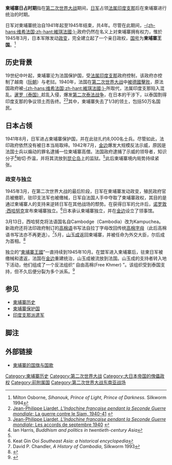 {{Infobox former country
|conventional_long_name = 日占柬埔寨
|native_name = {{lang|ja|日本占領下のカンボジア}}<br/><big>{{lang|km|ការត្រួតត្រារបស់ជប៉ុននៅកម្ពុជា}}</big>
|common_name = 柬埔寨
|continent = 亚洲
|region = 东南亚
|status = Unrecognized State
|status_text = [[大日本帝国|大日本帝国]]的占领地<br>[[大日本帝国|大日本帝国]]扶持的傀儡政权（1945年）
|empire = 日本
|year_start = 1941年
|year_end = 1945年
|p1 = 柬埔寨保护国
|flag_p1 = Flag of Cambodia under French protection.svg
|s1 = 柬埔寨保护国
|flag_s1 = Flag of Cambodia under French protection.svg
|image_flag = Flag of Cambodia under Japanese occupation.svg
|flag_type = 国旗
|image_coat = Coat of arms of Cambodia (1935–70).svg
|symbol_type = 
|image_map = LocationCambodia.svg
|image_map_caption  = 柬埔寨在东南亚的位置
|image_map2 = Provinces of Cambodia loss to Thailand during Franco-Thai War.png
|image_map_caption2  = 日占柬埔寨的控制区域
|image_map3 = Japanese Empire - 1942.svg
|image_map_caption3  = 第二次世界大战日本控制下的区域
|capital = 金边
|government_type = 傀儡政权
|title_leader = [[柬埔寨君主列表|君主]] 
|leader1 = [[诺罗敦·西哈努克|诺罗敦·西哈努克]]
|year_leader1 = 1941－1945
|title_deputy = [[柬埔寨政府首脑列表|首相]]
|deputy1 = 诺罗敦·西哈努克<br>[[山玉成|山玉成]]
|year_deputy1 = 1945
|era = 第二次世界大战
|event1= 日本入侵法属印度支那
|date_event1 = 1941年8月
|event2 = 政变
|date_event2 = 1945年3月
|event3 = [[日本投降|日本投降]]
|date_event3 = 1945年8月15日
|event4 = [[法属印度支那|法印]]政府重建统治
|date_event4 = 1945年10月
}}{{柬埔寨历史|隐藏=1}}

'''柬埔寨日占时期'''指在[[第二次世界大战|第二次世界大战]]期间，[[日军|日军]]占领[[法属印度支那|法属印度支那]]后在柬埔寨进行统治的时期。

日军对柬埔寨统治自1941年起至1945年结束，共4年。尽管在此期间，[[维希法国|-{zh-hans:维希法国;zh-hant:維琪法國;}-]]政府仍然在名义上对柬埔寨拥有权力，惟於1945年3月，日本军隊发动[[政变|政变]]，完全建立起了一个亲日政权，[[国号|国号]]为'''柬埔寨王国'''。<ref name="ReferenceA">Milton Osborne, ''Sihanouk, Prince of Light, Prince of Darkness.'' Silkworm 1994</ref>

==历史背景==
19世纪中叶起，柬埔寨沦为法国保护国，受[[法属印度支那|法属印度支那]]政府控制，该政府亦控制了越南（[[阮朝|阮朝]]）与老挝。1940年，法国在[[第二次世界大战|第二次世界大战]]中[[法國戰役|被德國擊败]]，原法国政府被[[维希法国|-{zh-hans:维希法国;zh-hant:維琪法國;}-]]所取代，法属印度支那陷入混乱。[[第二次世界大战期间的泰国|暹罗（泰国）]]趁乱入侵，爆发[[第二次泰法战争|第二次泰法战争]]，在日本的干涉下，以泰国割得印度支那的争议领土而告终。<ref>[http://www.net4war.com/e-revue/dossiers/2gm/indochine-sgm/indochine-sgm-02.htm Jean-Philippe Liardet, ''L'Indochine française pendant la Seconde Guerre mondiale''; La guerre contre le Siam, 1940-41] {{webarchive|url=https://web.archive.org/web/20090630042439/http://www.net4war.com/e-revue/dossiers/2gm/indochine-sgm/indochine-sgm-02.htm |date=2009-06-30 }}</ref><ref>[http://www.net4war.com/e-revue/dossiers/2gm/indochine-sgm/indochine-sgm-01.htm Jean-Philippe Liardet, ''L'Indochine française pendant la Seconde Guerre mondiale''; Les accords de septembre 1940] {{webarchive|url=https://web.archive.org/web/20120205122644/http://www.net4war.com/e-revue/dossiers/2gm/indochine-sgm/indochine-sgm-01.htm |date=2012-02-05 }}</ref>其中，柬埔寨失去了1/3的领土，包括50万名国民。

==日本占领==
1941年8月，日军进占柬埔寨保护国，并在此驻扎约8,000名士兵。尽管如此，法印政府依然没有被日本当局取缔。1942年7月，[[金边|金边]]爆发大规模反法示威，原因是法国士兵以煽动的罪名逮捕一位柬埔寨高僧{{Le|洪丘|Hem Chieu}}。法国政府逮捕了示威的领导者，知识分子<ref>Ian Harris, ''Buddhism and politics in twentieth-century Asia''</ref>帕切·乔温，并将其流放到[[昆仑岛|昆仑岛]]上的监狱。<ref name="ReferenceA"/>此后柬埔寨境内局势持续紧张。

===政变与独立===
1945年3月，在第二次世界大战的最后阶段，日军在柬埔寨发动政变，殖民政府官员被撤职，驻印支法军也被缴械，日军自法国人手中夺取了柬埔寨政权，其目的是通过柬埔寨人的支持来逆转日军在其他战场的颓势。在获得日军的允许后，[[诺罗敦·西哈努克|诺罗敦·西哈努克]]宣布柬埔寨独立。<ref>Keat Gin Ooi ''Southeast Asia: a historical encyclopedia''</ref>日本承认柬埔寨独立，并在[[金边|金边]]设立了领事馆。

3月13日，西哈努克将法语国名自Cambodge（Cambodia）改为Kampuchea。新政府还将法印政府制订的[[高棉语|高棉语]]书写法自拉丁字母改回传统[[高棉字母|高棉字母]]（此后高棉语书写法亦不再更迭）。<ref>David P. Chandler, ''A History of Cambodia'', Silkworm 1993</ref>5月，[[山玉成|山玉成]]返回柬埔寨，并被任命为外交大臣，尔后成为首相。<ref>{{Cite web|title=Cambodia - The Emergence of Nationalism|url=http://www.country-data.com/cgi-bin/query/r-2084.html|accessdate=2020-09-10|work=www.country-data.com|archive-date=2020-11-28|archive-url=https://web.archive.org/web/20201128131210/http://www.country-data.com/cgi-bin/query/r-2084.html|dead-url=no}}</ref>

独立的“[[柬埔寨王國|柬埔寨王國]]”一直持续到1945年10月。在盟军进入柬埔寨后，驻柬日军被缴械和遣返，法国在[[金边|金边]]重建统治，山玉成被流放到法国。山玉成的支持者转入地下活动，他们组成了一个反法组织“ 自由高棉(Free Khmer) ”。该组织受到泰国支持，但不久后便分裂为多个派系。<ref>{{Cite web|title=Library of Congress / Federal Research Division / Country Studies / Area Handbook Series / Cambodia / Appendix B|url=http://www.country-data.com/frd/cs/cambodia/kh_appnb.html|accessdate=2020-09-10|work=www.country-data.com|archive-date=2009-09-28|archive-url=https://web.archive.org/web/20090928150646/http://www.country-data.com/frd/cs/cambodia/kh_appnb.html|dead-url=no}}</ref>

==参见==
*[[柬埔寨历史|柬埔寨历史]]
*[[柬埔寨保护国|柬埔寨保护国]]
*[[印度支那派遣军|印度支那派遣军]]

==脚注==
{{reflist}}

==外部链接==
*[http://www.youtube.com/watch?NR=1&v=44YYamdLx-M 柬埔寨的国旗与国歌] {{Wayback|url=http://www.youtube.com/watch?NR=1&v=44YYamdLx-M |date=20160408195552 }}

{{States in the sphere of influence of Imperial Japan during World War II}}

[[Category:柬埔寨历史|Category:柬埔寨历史]]
[[Category:第二次世界大战|Category:第二次世界大战]]
[[Category:大日本帝国的傀儡政权|Category:大日本帝国的傀儡政权]]
[[Category:前附属国|Category:前附属国]]
[[Category:第二次世界大战东南亚战场|Category:第二次世界大战东南亚战场]]